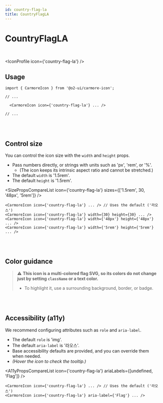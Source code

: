 ```yaml
---
id: country-flag-la
title: CountryFlagLA
---
```




# CountryFlagLA

<br />

<IconProfile icon={'country-flag-la'} />

## Usage

```tsx
import { CarmoreIcon } from '@o2-ui/carmore-icon';

// ...

  <CarmoreIcon icon={'country-flag-la'} ... />

// ...
```

<br />
<br />

## Control size

You can control the icon size with the `width` and `height` props.

- Pass numbers directly, or strings with units such as 'px', 'rem', or '%'.
  - (The icon keeps its intrinsic aspect ratio and cannot be stretched.)
- The default `width` is '1.5rem'.
- The default `height` is '1.5rem'.

<SizePropsCompareList icon={'country-flag-la'} sizes={['1.5rem', 30, '48px', '5rem']} />

```tsx
<CarmoreIcon icon={'country-flag-la'} ... /> // Uses the default ('라오스')
<CarmoreIcon icon={'country-flag-la'} width={30} height={30} ... />
<CarmoreIcon icon={'country-flag-la'} width={'48px'} height={'48px'} ... />
<CarmoreIcon icon={'country-flag-la'} width={'5rem'} height={'5rem'} ... />
```

<br />
<br />

## Color guidance

> ⚠️ <b>This icon is a multi-colored flag SVG, so its colors do not change just by setting `className` or a text color.</b>
>
> - To highlight it, use a surrounding background, border, or badge.

<br />
<br />

## Accessibility (a11y)

We recommend configuring attributes such as `role` and `aria-label`.

- The default `role` is 'img'.
- The default `aria-label` is '라오스'.
- Base accessibility defaults are provided, and you can override them when needed.
- _(Hover the icon to check the tooltip.)_

<A11yPropsCompareList icon={'country-flag-la'} ariaLabels={[undefined, 'Flag']} />

```tsx
<CarmoreIcon icon={'country-flag-la'} ... /> // Uses the default ('라오스')
<CarmoreIcon icon={'country-flag-la'} aria-label={'Flag'} ... />
```
